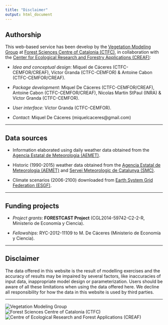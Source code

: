 ```yaml
---
title: "Disclaimer"
output: html_document
---
```


## Authorship

This web-based service has been develop by the [Vegetation Modeling Group](http://vegmod.ctfc.cat/)
at [Forest Sciences Centre of Catalonia (CTFC)](http://www.ctfc.cat),
in collaboration with the
[Center for Ecological Research and Forestry Applications (CREAF)](http://www.creaf.cat/):

  + *Idea and conceptual design*: Miquel de Cáceres (CTFC-CEMFOR/CREAF), Víctor Granda (CTFC-CEMFOR) & Antoine Cabon (CTFC-CEMFOR/CREAF).
  
  + *Package development*: Miquel De Cáceres (CTFC-CEMFOR/CREAF), Antoine Cabon (CTFC-CEMFOR/CREAF), Nicolas Martin StPaul (INRA) & Víctor Granda (CTFC-CEMFOR).
  
  + *User interface*: Víctor Granda (CTFC-CEMFOR).
  
  + *Contact*: Miquel De Cáceres (miquelcaceres@gmail.com)

---

## Data sources

  + Information elaborated using daily weather data obtained from the
    [Agencia Estatal de Meteorologia (AEMET)](http://www.aemet.es).
    
  + Historic (1990-2015) weather data obtained from the
    [Agencia Estatal de Meteorologia (AEMET)](http://www.aemet.es) and
    [Servei Meteorologic de Catalunya (SMC)](http://www.meteo.cat).
  
  + Climate scenarios (2006-2100) downloaded from
    [Earth System Grid Federation (ESGF)](http://esgf.llnl.gov/).

---

## Funding projects

  + *Project grants*: **FORESTCAST Project** (CGL2014-59742-C2-2-R,
    Ministerio de Economía y Ciencia).

  + *Fellowships*: RYC-2012-11109 to M. De Cáceres (Ministerio de Economía y
    Ciencia).

---

## Disclaimer

The data offered in this website is the result of modelling exercises and the
accuracy of results may be impaired by several factors, like inaccuracies of
input data, inappropriate model design or parameterization. Users should be aware
of all these limitations when using the data offered here. We decline all
responsibility for how the data in this website is used by third parties.

---

![Vegetation Modeling Group](../www/LOGO_Group.png)
![Forest Sciences Centre of Catalonia (CTFC)](../www/logo_ctfc.png)
![Centre of Ecological Research and Forest Applications (CREAF)](../www/logo_creaf.png)
